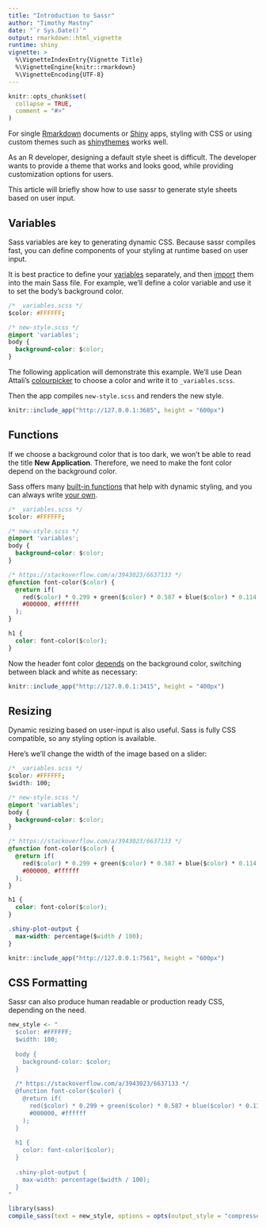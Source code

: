 ```yaml
---
title: "Introduction to Sassr"
author: "Timothy Mastny"
date: "`r Sys.Date()`"
output: rmarkdown::html_vignette
runtime: shiny
vignette: >
  %\VignetteIndexEntry{Vignette Title}
  %\VignetteEngine{knitr::rmarkdown}
  %\VignetteEncoding{UTF-8}
---
```


```r
knitr::opts_chunk$set(
  collapse = TRUE,
  comment = "#>"
)
```

For single [Rmarkdown](https://rmarkdown.rstudio.com/) documents or [Shiny](http://shiny.rstudio.com/) apps, styling with CSS or using custom themes such as [shinythemes](https://github.com/rstudio/shinythemes) works well.

As an R developer, designing a default style sheet is difficult. The developer wants to provide a theme that works and looks good, while providing customization options for users. 

This article will briefly show how to use sassr to generate style sheets based on user input.

## Variables

Sass variables are key to generating dynamic CSS. Because sassr compiles fast, you can define components of your styling at runtime based on user input.

It is best practice to define your [variables](http://sass-lang.com/guide#topic-2) separately, and then [import](http://sass-lang.com/guide#topic-5) them into the main Sass file. For example, we'll define a color variable and use it to set the body's background color. 

```css
/* _variables.scss */
$color: #FFFFFF;
```
```css
/* new-style.scss */
@import 'variables';
body {
  background-color: $color;
}
```

The following application will demonstrate this example. We'll use Dean Attali's [colourpicker](https://github.com/daattali/colourpicker) to choose a color and write it to `_variables.scss`. 

Then the app compiles `new-style.scss` and renders the new style.

```r
knitr::include_app("http://127.0.0.1:3685", height = "600px")
```

## Functions

If we choose a background color that is too dark, we won't be able to read the title **New Application**. Therefore, we need to make the font color depend on the background color.

Sass offers many [built-in functions](http://sass-lang.com/documentation/file.SASS_REFERENCE.html#functions) that help with dynamic styling, and you can always write [your own](http://sass-lang.com/documentation/file.SASS_REFERENCE.html#function_directives).

```css
/* _variables.scss */
$color: #FFFFFF;
```
```css
/* new-style.scss */
@import 'variables';
body {
  background-color: $color;
}

/* https://stackoverflow.com/a/3943023/6637133 */
@function font-color($color) {
  @return if(
    red($color) * 0.299 + green($color) * 0.587 + blue($color) * 0.114 > 186,
    #000000, #ffffff
  );
}

h1 {
  color: font-color($color);
}
```

Now the header font color [depends](https://stackoverflow.com/a/3943023/6637133) on the background color, switching between black and white as necessary:

```r
knitr::include_app("http://127.0.0.1:3415", height = "400px")
```

## Resizing

Dynamic resizing based on user-input is also useful. Sass is fully CSS compatible, so any styling option is available.

Here's we'll change the width of the image based on a slider:

```css
/* _variables.scss */
$color: #FFFFFF;
$width: 100;
```
```css
/* new-style.scss */
@import 'variables';
body {
  background-color: $color;
}

/* https://stackoverflow.com/a/3943023/6637133 */
@function font-color($color) {
  @return if(
    red($color) * 0.299 + green($color) * 0.587 + blue($color) * 0.114 > 186,
    #000000, #ffffff
  );
}

h1 {
  color: font-color($color);
}

.shiny-plot-output {
  max-width: percentage($width / 100);
}
```

```r
knitr::include_app("http://127.0.0.1:7561", height = "600px")
```

## CSS Formatting

Sassr can also produce human readable or production ready CSS, depending on the need. 

```r
new_style <- "
  $color: #FFFFFF;
  $width: 100;
  
  body {
    background-color: $color;
  }
  
  /* https://stackoverflow.com/a/3943023/6637133 */
  @function font-color($color) {
    @return if(
      red($color) * 0.299 + green($color) * 0.587 + blue($color) * 0.114 > 186,
      #000000, #ffffff
    );
  }
  
  h1 {
    color: font-color($color);
  }
  
  .shiny-plot-output {
    max-width: percentage($width / 100);
  }
"
```

```r
library(sass)
compile_sass(text = new_style, options = opts(output_style = "compressed"))
```



